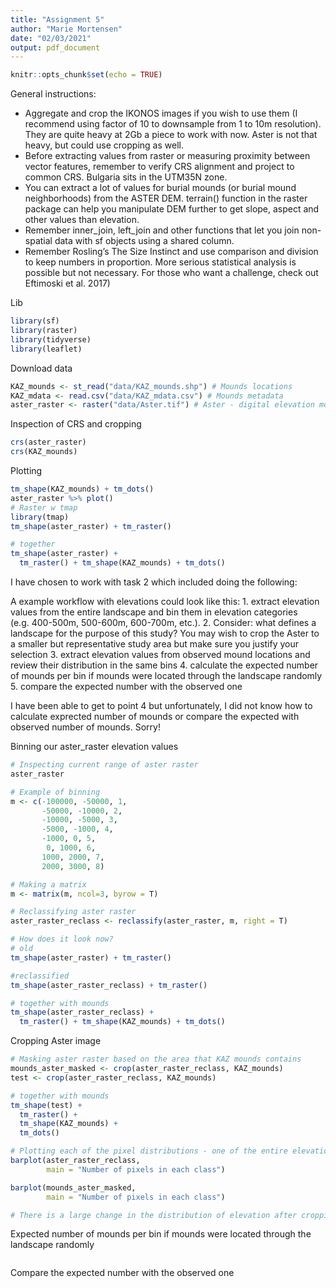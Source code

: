```yaml
---
title: "Assignment 5"
author: "Marie Mortensen"
date: "02/03/2021"
output: pdf_document
---
```


```r
knitr::opts_chunk$set(echo = TRUE)
```
General instructions:

- Aggregate and crop the IKONOS images if you wish to use them (I recommend using factor of 10 to downsample from 1 to 10m resolution). They are quite heavy at 2Gb a piece to work with now. Aster is not that heavy, but could use cropping as well.
- Before extracting values from raster or measuring proximity between vector features, remember to verify CRS alignment and project to common CRS. Bulgaria sits in the UTM35N zone.
- You can extract a lot of values for burial mounds (or burial mound neighborhoods) from the ASTER DEM. terrain() function in the raster package can help you manipulate DEM further to get slope, aspect and other values than elevation.
- Remember inner_join, left_join and other functions that let you join non-spatial data with sf objects using a shared column.
- Remember Rosling’s The Size Instinct and use comparison and division to keep numbers in proportion.
More serious statistical analysis is possible but not necessary. For those who want a challenge, check out Eftimoski et al. 2017)

Lib
```r
library(sf)
library(raster)
library(tidyverse)
library(leaflet)
```

Download data
```r
KAZ_mounds <- st_read("data/KAZ_mounds.shp") # Mounds locations
KAZ_mdata <- read.csv("data/KAZ_mdata.csv") # Mounds metadata
aster_raster <- raster("data/Aster.tif") # Aster - digital elevation model for the Kazanlak Valley with 30m resolution. 
```

Inspection of CRS and cropping
```r
crs(aster_raster)
crs(KAZ_mounds)
```

Plotting
```r
tm_shape(KAZ_mounds) + tm_dots()
aster_raster %>% plot()
# Raster w tmap
library(tmap)
tm_shape(aster_raster) + tm_raster() 

# together
tm_shape(aster_raster) + 
  tm_raster() + tm_shape(KAZ_mounds) + tm_dots()
```

I have chosen to work with task 2 which included doing the following: 

A example workflow with elevations could look like this:
1. extract elevation values from the entire landscape and bin them in elevation categories (e.g. 400-500m, 500-600m, 600-700m, etc.). 
2.  Consider: what defines a landscape for the purpose of this study? You may wish to crop the Aster to a smaller but representative study area but make sure you justify your selection
3. extract elevation values from observed mound locations and review their distribution in the same bins
4. calculate the expected number of mounds per bin if mounds were located through the landscape randomly
5. compare the expected number with the observed one

I have been able to get to point 4 but unfortunately, I did not know how to calculate exprected number of mounds or compare the expected with observed number of mounds. Sorry!

Binning our aster_raster elevation values
```r
# Inspecting current range of aster raster
aster_raster

# Example of binning 
m <- c(-100000, -50000, 1,
       -50000, -10000, 2,
       -10000, -5000, 3,
       -5000, -1000, 4,
       -1000, 0, 5,
        0, 1000, 6,
       1000, 2000, 7, 
       2000, 3000, 8)

# Making a matrix
m <- matrix(m, ncol=3, byrow = T) 

# Reclassifying aster raster
aster_raster_reclass <- reclassify(aster_raster, m, right = T)

# How does it look now?
# old
tm_shape(aster_raster) + tm_raster()  

#reclassified
tm_shape(aster_raster_reclass) + tm_raster() 

# together with mounds
tm_shape(aster_raster_reclass) + 
  tm_raster() + tm_shape(KAZ_mounds) + tm_dots()
```

Cropping Aster image
```r
# Masking aster raster based on the area that KAZ mounds contains
mounds_aster_masked <- crop(aster_raster_reclass, KAZ_mounds)
test <- crop(aster_raster_reclass, KAZ_mounds)

# together with mounds
tm_shape(test) + 
  tm_raster() + 
  tm_shape(KAZ_mounds) + 
  tm_dots()

# Plotting each of the pixel distributions - one of the entire elevation data and one of the specific elevation data in KAZ mounds
barplot(aster_raster_reclass,
        main = "Number of pixels in each class")

barplot(mounds_aster_masked,
        main = "Number of pixels in each class")

# There is a large change in the distribution of elevation after cropping the raster to only contain elevation data for the area with mounds. 
```

Expected number of mounds per bin if mounds were located through the landscape randomly
```r
```


Compare the expected number with the observed one
```r
```


